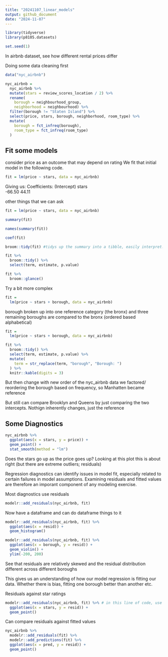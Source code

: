 ```yaml
---
title: "20241107_linear_models"
output: github_document
date: "2024-11-07"
---
```


```r
library(tidyverse)
library(p8105.datasets)

set.seed(1)

```

In airbnb dataset, see how different rental prices differ

Doing some data cleaning first

```r
data("nyc_airbnb")

nyc_airbnb = 
  nyc_airbnb %>%  
  mutate(stars = review_scores_location / 2) %>%  
  rename(
    borough = neighbourhood_group,
    neighborhood = neighbourhood) %>%  
  filter(borough != "Staten Island") %>%  
  select(price, stars, borough, neighborhood, room_type) %>% 
  mutate(
    borough = fct_infreq(borough),
    room_type = fct_infreq(room_type)
  )
```

## Fit some models 

consider price as an outcome that may depend on rating We fit that initial model in the following code.

```r
fit = lm(price ~ stars, data = nyc_airbnb)

```

Giving us:
Coefficients:
(Intercept)        stars  
     -66.50        44.11  
     
other things that we can ask 

```r
fit = lm(price ~ stars, data = nyc_airbnb)

summary(fit)

names(summary(fit))

coef(fit)

broom::tidy(fit) #tidys up the summary into a tibble, easily interpret. since tibble can tidy it 

fit %>% 
  broom::tidy() %>% 
  select(term, estimate, p.value)

fit %>% 
  broom::glance()
```

Try a bit more complex 

```r
fit = 
  lm(price ~ stars + borough, data = nyc_airbnb)
```

borough broken up into one reference category (the bronx) and three remaining boroughs are compared to the bronx (ordered based alphabetical)

```r
fit = 
  lm(price ~ stars + borough, data = nyc_airbnb)

fit %>% 
  broom::tidy() %>% 
  select(term, estimate, p.value) %>% 
  mutate(
    term = str_replace(term, "borough", "Borough: ")
  ) %>% 
  knitr::kable(digits = 3)

```

But then change with new order of the nyc_airbnb data we factored/ reordering the borough based on frequency, so Manhatten became reference 

But still can compare Brooklyn and Queens by just comparing the two intercepts. Nothign inherently changes, just the reference 

## Some Diagnostics

```r
nyc_airbnb %>% 
  ggplot(aes(x = stars, y = price)) + 
  geom_point() +
  stat_smooth(method = "lm")
```

Does the stars go up as the price goes up?
Looking at this plot this is about right (but there are extreme outliers; residuals)


Regression diagnostics can identify issues in model fit, especially related to certain failures in model assumptions. Examining residuals and fitted values are therefore an imporant component of any modeling exercise.

Most diagnostics use residuals 

```r
modelr::add_residuals(nyc_airbnb, fit)
```

Now have a dataframe and can do dataframe things to it 


```r
modelr::add_residuals(nyc_airbnb, fit) %>% 
  ggplot(aes(x = resid)) +
  geom_histogram()
```


```r
modelr::add_residuals(nyc_airbnb, fit) %>% 
  ggplot(aes(x = borough, y = resid)) +
  geom_violin() + 
  ylim(-200, 200)
```

See that residuals are relatively skewed and the residual distribution different across different boroughs 

This gives us an understanding of how our model regression is fitting our data. Whether there is bias, fitting one borough better than another etc. 

Residuals against star ratings 

```r
modelr::add_residuals(nyc_airbnb, fit) %>% # in this line of code, use modelr fit this dataframe and use fit to add residuals
  ggplot(aes(x = stars, y = resid)) +
  geom_point() 
```


Can compare residuals against fitted values

```r
nyc_airbnb %>% 
  modelr::add_residuals(fit) %>% 
  modelr::add_predictions(fit) %>% 
  ggplot(aes(x = pred, y = resid)) + 
  geom_point()
```


